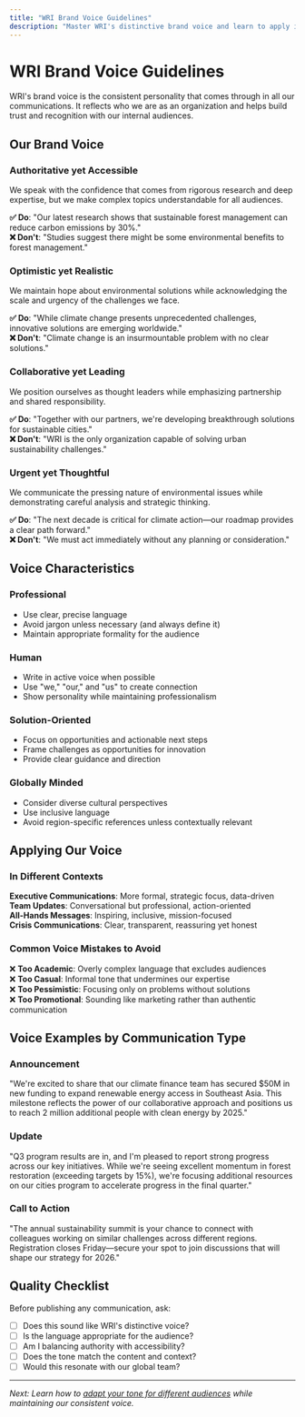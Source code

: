 ```yaml
---
title: "WRI Brand Voice Guidelines"
description: "Master WRI's distinctive brand voice and learn to apply it consistently across all internal communications."
---
```


# WRI Brand Voice Guidelines

WRI's brand voice is the consistent personality that comes through in all our communications. It reflects who we are as an organization and helps build trust and recognition with our internal audiences.

## Our Brand Voice

### **Authoritative yet Accessible**
We speak with the confidence that comes from rigorous research and deep expertise, but we make complex topics understandable for all audiences.

**✅ Do**: "Our latest research shows that sustainable forest management can reduce carbon emissions by 30%."  
**❌ Don't**: "Studies suggest there might be some environmental benefits to forest management."

### **Optimistic yet Realistic**
We maintain hope about environmental solutions while acknowledging the scale and urgency of the challenges we face.

**✅ Do**: "While climate change presents unprecedented challenges, innovative solutions are emerging worldwide."  
**❌ Don't**: "Climate change is an insurmountable problem with no clear solutions."

### **Collaborative yet Leading**
We position ourselves as thought leaders while emphasizing partnership and shared responsibility.

**✅ Do**: "Together with our partners, we're developing breakthrough solutions for sustainable cities."  
**❌ Don't**: "WRI is the only organization capable of solving urban sustainability challenges."

### **Urgent yet Thoughtful**
We communicate the pressing nature of environmental issues while demonstrating careful analysis and strategic thinking.

**✅ Do**: "The next decade is critical for climate action—our roadmap provides a clear path forward."  
**❌ Don't**: "We must act immediately without any planning or consideration."

## Voice Characteristics

### **Professional**
- Use clear, precise language
- Avoid jargon unless necessary (and always define it)
- Maintain appropriate formality for the audience

### **Human**
- Write in active voice when possible
- Use "we," "our," and "us" to create connection
- Show personality while maintaining professionalism

### **Solution-Oriented**
- Focus on opportunities and actionable next steps
- Frame challenges as opportunities for innovation
- Provide clear guidance and direction

### **Globally Minded**
- Consider diverse cultural perspectives
- Use inclusive language
- Avoid region-specific references unless contextually relevant

## Applying Our Voice

### **In Different Contexts**

**Executive Communications**: More formal, strategic focus, data-driven  
**Team Updates**: Conversational but professional, action-oriented  
**All-Hands Messages**: Inspiring, inclusive, mission-focused  
**Crisis Communications**: Clear, transparent, reassuring yet honest

### **Common Voice Mistakes to Avoid**

❌ **Too Academic**: Overly complex language that excludes audiences  
❌ **Too Casual**: Informal tone that undermines our expertise  
❌ **Too Pessimistic**: Focusing only on problems without solutions  
❌ **Too Promotional**: Sounding like marketing rather than authentic communication

## Voice Examples by Communication Type

### **Announcement**
"We're excited to share that our climate finance team has secured $50M in new funding to expand renewable energy access in Southeast Asia. This milestone reflects the power of our collaborative approach and positions us to reach 2 million additional people with clean energy by 2025."

### **Update**
"Q3 program results are in, and I'm pleased to report strong progress across our key initiatives. While we're seeing excellent momentum in forest restoration (exceeding targets by 15%), we're focusing additional resources on our cities program to accelerate progress in the final quarter."

### **Call to Action**
"The annual sustainability summit is your chance to connect with colleagues working on similar challenges across different regions. Registration closes Friday—secure your spot to join discussions that will shape our strategy for 2026."

## Quality Checklist

Before publishing any communication, ask:

- [ ] Does this sound like WRI's distinctive voice?
- [ ] Is the language appropriate for the audience?
- [ ] Am I balancing authority with accessibility?
- [ ] Does the tone match the content and context?
- [ ] Would this resonate with our global team?

---

*Next: Learn how to [adapt your tone for different audiences](/voice-tone/tone-adaptation/) while maintaining our consistent voice.*
